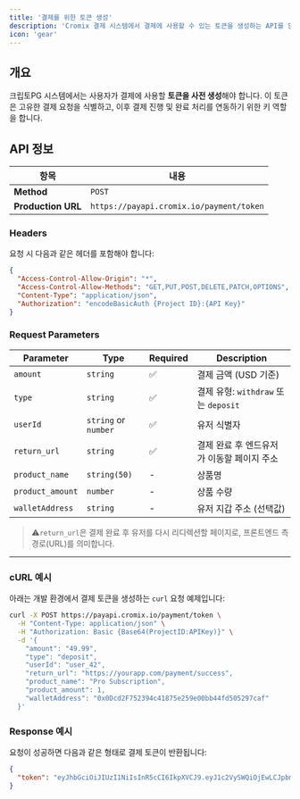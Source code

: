 ```yaml
---
title: '결제를 위한 토큰 생성'
description: 'Cromix 결제 시스템에서 결제에 사용할 수 있는 토큰을 생성하는 API를 안내합니다.'
icon: 'gear'
---
```


## 개요

크립토PG 시스템에서는 사용자가 결제에 사용할 **토큰을 사전 생성**해야 합니다. 이 토큰은 고유한 결제 요청을 식별하고, 이후 결제 진행 및 완료 처리를 연동하기 위한 키 역할을 합니다.

## API 정보

| 항목 | 내용 |
|------|------|
| **Method** | `POST` |
| **Production URL** | `https://payapi.cromix.io/payment/token` |

### Headers

요청 시 다음과 같은 헤더를 포함해야 합니다:

```json
{
  "Access-Control-Allow-Origin": "*",
  "Access-Control-Allow-Methods": "GET,PUT,POST,DELETE,PATCH,OPTIONS",
  "Content-Type": "application/json",
  "Authorization": "encodeBasicAuth {Project ID}:{API Key}"
}
```
### Request Parameters

| Parameter        | Type         | Required | Description |
|------------------|--------------|----------|-------------|
| `amount`         | `string`     | ✅       | 결제 금액 (USD 기준) |
| `type`           | `string`     | ✅       | 결제 유형: `withdraw` 또는 `deposit` |
| `userId`         | `string` or `number` | ✅ | 유저 식별자 |
| `return_url`     | `string`     | ✅       | 결제 완료 후 엔드유저가 이동할 페이지 주소 |
| `product_name`   | `string(50)` | -       | 상품명 |
| `product_amount` | `number`     | -       | 상품 수량 |
| `walletAddress`  | `string`     | -       | 유저 지갑 주소 (선택값) |

> ⚠️`return_url`은 결제 완료 후 유저를 다시 리디렉션할 페이지로, 프론트엔드 측 경로(URL)를 의미합니다.

---
### cURL 예시

아래는 개발 환경에서 결제 토큰을 생성하는 `curl` 요청 예제입니다:

```bash
curl -X POST https://payapi.cromix.io/payment/token \
  -H "Content-Type: application/json" \
  -H "Authorization: Basic {Base64(ProjectID:APIKey)}" \
  -d '{
    "amount": "49.99",
    "type": "deposit",
    "userId": "user_42",
    "return_url": "https://yourapp.com/payment/success",
    "product_name": "Pro Subscription",
    "product_amount": 1,
    "walletAddress": "0x0Dcd2F752394c41875e259e00bb44fd505297caf"
  }'
```
### Response 예시

요청이 성공하면 다음과 같은 형태로 결제 토큰이 반환됩니다:

```json
{
  "token": "eyJhbGciOiJIUzI1NiIsInR5cCI6IkpXVCJ9.eyJ1c2VySWQiOjEwLCJpbml0aWFsQW1vdW50IjoiMSIsInJldHVybl91cmwiOiJodHRwczovL21vbnN0ZXJnYW1lLmNyb21peC5pbyIsInByb2plY3RJZCI6MTA5LCJ0eXBlIjoiZGVwb3NpdCIsIndhbGxldEFkZHJlc3MiOiIweDEzNjY5QTMyNTdDNTYxM0M3NUIzMzU2MDExNjY3QTZDNDlmMzE3RWIiLCJvcmRlcklkIjo3OTAsImlhdCI6MTc0NDM0OTMyNSwiZXhwIjoxNzQ0MzUxMTI1fQ.pktPmfEcHXXliyV23bg4np3b8XpnNQFeLT5ww-6vtLE"
}
```

